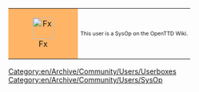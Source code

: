 {| cellspacing="0" align="right" style="width: 238px; color: #000000; background: #ffe496;"
| style="width: 45px; height: 45px; background: #ffb466; text-align: center;" |[[File:en/Manual/OpenttdLogo.png|43px|Fx]]
| style="font-size: 8pt; padding: 4pt; line-height: 1.25em;" | This user is a SysOp on the OpenTTD Wiki.
|}

<noinclude>[[Category:en/Archive/Community/Users/Userboxes]]</noinclude>
<includeonly>[[Category:en/Archive/Community/Users/SysOp]]</includeonly>